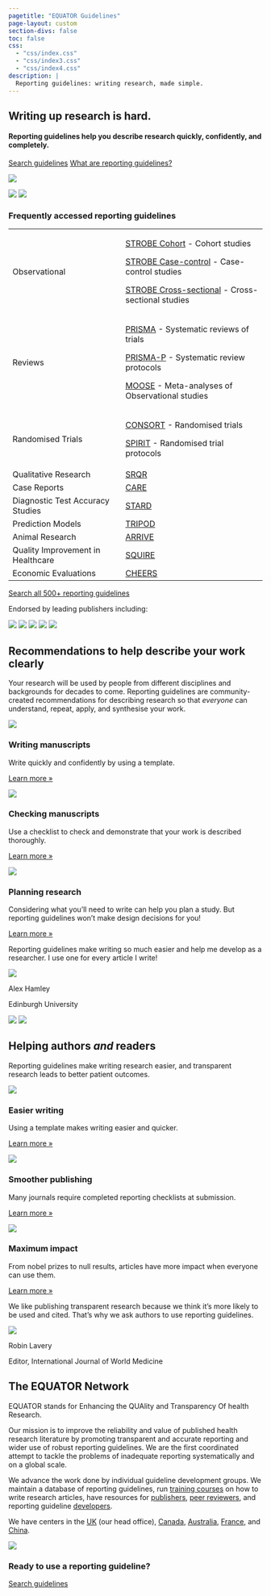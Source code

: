 ```yaml
---
pagetitle: "EQUATOR Guidelines"
page-layout: custom
section-divs: false
toc: false
css:
  - "css/index.css"
  - "css/index3.css"
  - "css/index4.css"
description: | 
  Reporting guidelines: writing research, made simple.
---
```


::: {.quarto-title-block}
::: {.quarto-title-banner-normal-margin}
::: {.content-block}

::: {.hero-title-block}
::: {.grid}
::: {.g-col-lg-7 .g-col-md-6 .g-col-12 .hero-content-left}
# Writing up research is hard.

#### Reporting guidelines help you describe research quickly, confidently, and completely.

<!-- #ASK: Pastel comments ended up with: Write complete articles with confidence using reporting guidelines created by the research community. I don't love this. Articles is repeated unecessarily. Don't love word complete. Why would ever write half an article? -->

::: {.hero-buttons}
[Search guidelines](){.btn-action-primary .btn-action .btn-primary .btn .btn-lg .margin-right-1 role="button" .search-shortcut}
[What are reporting guidelines?](#sec-what-are-rgs){.btn-action-secondary .btn-secondary .btn-action .btn .btn-lg role="button"}
::: 
<!-- hero-buttons -->
:::
<!-- /g-col -->

::: {.g-col-lg-5 .g-col-md-6 .g-col-12}
::: {.hero-image-side} 
![](assets/images/documents2.png)
:::
<!-- hero-image -->
:::
<!-- g-col -->
:::
<!-- grid -->
:::
<!-- / hero-title-block -->
:::
:::
:::

::: {.radial-background .hero-banner .table-block}
<img src="assets/images/radial1.svg" class="radial1 img-fluid">
<img src="assets/images/radial2.svg" class="radial2 img-fluid">

::: {.content-block}

::: {.card}

### Frequently accessed reporting guidelines

+-----------------------------------------------------------------------+----------------------------------------------------------------------------------------+
|Observational                                                          |[STROBE Cohort](guidelines/strobe-cohort) - Cohort studies                              |
|                                                                       |                                                                                        |
|                                                                       |[STROBE Case-control](guidelines/strobe-case-control) - Case-control studies            |
|                                                                       |                                                                                        |
|                                                                       |[STROBE Cross-sectional](guidelines/strobe-cross-sectional) - Cross-sectional studies   |
+-----------------------------------------------------------------------+----------------------------------------------------------------------------------------+
|Reviews                                                                |[PRISMA](guidelines/prisma) - Systematic reviews of trials                              |
|                                                                       |                                                                                        |
|                                                                       |[PRISMA-P](guidelines/prisma-p) - Systematic review protocols                           |
|                                                                       |                                                                                        |
|                                                                       |[MOOSE](guidelines/moose) - Meta-analyses of Observational studies                      |
+-----------------------------------------------------------------------+----------------------------------------------------------------------------------------+
|Randomised Trials                                                      |[CONSORT](guidelines/consort) - Randomised trials                                       |
|                                                                       |                                                                                        |
|                                                                       |[SPIRIT](guidelines/spirit) - Randomised trial protocols                                |
+-----------------------------------------------------------------------+----------------------------------------------------------------------------------------+
|Qualitative Research                                                   |[SRQR](guidelines/srqr)                                                                 |
+-----------------------------------------------------------------------+----------------------------------------------------------------------------------------+
|Case Reports                                                           |[CARE](guidelines/care)                                                                 |
+-----------------------------------------------------------------------+----------------------------------------------------------------------------------------+
|Diagnostic Test Accuracy Studies                                       |[STARD](guideline/stard)                                                                |
+-----------------------------------------------------------------------+----------------------------------------------------------------------------------------+
|Prediction Models                                                      |[TRIPOD](guideline/tripod)                                                              |
+-----------------------------------------------------------------------+----------------------------------------------------------------------------------------+
|Animal Research                                                        |[ARRIVE](guideline/arrive)                                                              |
+-----------------------------------------------------------------------+----------------------------------------------------------------------------------------+
|Quality Improvement in Healthcare                                      |[SQUIRE](guideline/squire)                                                              |
+-----------------------------------------------------------------------+----------------------------------------------------------------------------------------+
|Economic Evaluations                                                   |[CHEERS](guidelines/cheers)                                                             |
+-----------------------------------------------------------------------+----------------------------------------------------------------------------------------+

[Search all 500+ reporting guidelines](.){.btn-action-secondary .btn-secondary .btn-action .btn .btn-lg role="button"} 
:::
<!-- card -->

::: {.logos}

[Endorsed by leading publishers including:]{.small}

![](assets/logos/nature.png)
![](assets/logos/wiley.png)
![](assets/logos/elsevier.png)
![](assets/logos/bmj.png)
![](assets/logos/bmc.svg)
::: 
<!--/content-block-->
:::
<!-- content block -->
:::
<!-- alt background -->

::: {.content-block .center}

## Recommendations to help describe your work clearly{#sec-what-are-rgs}

:::{.lead}
Your research will be used by people from different disciplines and backgrounds for decades to come. Reporting guidelines are community-created recommendations for describing research so that _everyone_ can understand, repeat, apply, and synthesise your work.
<!-- Reporting guidelines don't advise how to _do_ research, but how to describe it completely so it can be used by everyone. They can be used throughout your research journey: -->
::: 
<!--end lead--> 
::: {.features}

::: {.feature}
![](assets/images/bubblecons/bubblecons_work_from_home_workspace-40-icon-line-colour.svg){.feature-icon}

### Writing manuscripts
Write quickly and confidently by using a template.

::: {.learn-more}
[Learn more »]()
:::
:::

::: {.feature}
![](assets/images/bubblecons/bubblecons_notes_clip-task-2-icon-line-colour.svg){.feature-icon}

### Checking manuscripts
Use a checklist to check and demonstrate that your work is described thoroughly.

::: {.learn-more} 
[Learn more »]()
:::
:::

::: {.feature}
![](assets/images/bubblecons/bubblecons_notes_pencil-24-icon-line-colour.svg){.feature-icon}

### Planning research
Considering what you'll need to write can help you plan a study. But reporting guidelines won't make design decisions for you!
<!--#ASK seems strange to include this when I've just said they dont tell you what to do!-->

::: {.learn-more}
[Learn more »]()
:::
:::

:::{.quote .card}
::: {.quote-text-normal}
Reporting guidelines make writing so much easier and help me develop as a researcher. I use one for every article I write!
:::
::: {.quote-who}
<img src="assets/images/testimonial-1.webp">

::: {.name} 
[Alex Hamley]{.text-small .bold} 

[Edinburgh University]{.attribution-organisation .text-small .text-muted} 
:::
:::
::: 
<!-- /quote -->

:::
:::
<!--/content-block-->

::: {.radial-background}
<img src="assets/images/radial1.svg" class="radial1">
<img src="assets/images/radial2.svg" class="radial2"> 

::: {.content-block .center}

## Helping authors _and_ readers

:::{.lead}
Reporting guidelines make writing research easier, and transparent research leads to better patient outcomes.
<!-- #ASK: It is not just about patient outcomes. Should we also mention more usable research results? -->
:::

::: {.grid}

::: {.g-col-md-4 .g-col-12 .card}
![](assets/images/bubblecons/bubblecons_files_folders_page-90-icon-line-colour.svg){.feature-icon}

### Easier writing
Using a template makes writing easier and quicker. 

::: {.learn-more}
[Learn more »]()
:::
:::

::: {.g-col-md-4 .g-col-12 .card}
![](assets/images/bubblecons/bubblecons_files_folders_favourite-74-icon-line-colour.svg){.feature-icon}

### Smoother publishing
Many journals require completed reporting checklists at submission.

::: {.learn-more}
[Learn more »]()
:::
:::

::: {.g-col-md-4 .g-col-12 .card}
![](assets/images/bubblecons/bubblecons_awards_3_awrad-6-icon-line-colour.svg){.feature-icon}

### Maximum impact

From nobel prizes to null results, articles have more impact when everyone can use them.

::: {.learn-more}
[Learn more »]()
:::
:::

::: 

:::{.quote .card}
:::{.quote-text-normal}
We like publishing transparent research because we think it's more likely to be used and cited. That's why we ask authors to use reporting guidelines.
:::

::: {.quote-who}
<img src="assets/images/testimonial_2.webp">

::: {.name}
[Robin Lavery]{.text-small .bold}

[Editor, International Journal of World Medicine]{.text-small}
:::
:::
:::
<!-- quote -->
<!--/features -->

:::
<!-- /content-block -->
:::
<!-- /alt-background -->

::: {.about-equator}
::: {.content-block}

## The EQUATOR Network

::: {.grid}

::: {.g-col-md-8 .g-col-12}
EQUATOR stands for Enhancing the QUAlity and Transparency Of health Research. 

Our mission is to improve the reliability and value of published health research literature by promoting transparent and accurate reporting and wider use of robust reporting guidelines. We are the first coordinated attempt to tackle the problems of inadequate reporting systematically and on a global scale.

We advance the work done by individual guideline development groups. We maintain a database of reporting guidelines, run [training courses](https://www.equator-network.org/category/events/upcoming-events/) on how to write research articles, have resources for [publishers](https://www.equator-network.org/toolkits/using-guidelines-in-journals/), [peer reviewers](https://www.equator-network.org/toolkits/peer-reviewing-research/), and reporting guideline [developers](https://www.equator-network.org/toolkits/developing-a-reporting-guideline/).  

We have centers in the [UK](https://www.equator-network.org/about-us/uk-equator-centre/) (our head office), [Canada](https://www.equator-network.org/about-us/canadian-equator-centre/), [Australia](https://www.equator-network.org/about-us/australasian-equator-centre/), [France](https://www.equator-network.org/about-us/french-equator-centre/), and [China](http://www.equator-chinese.org/pages/en/index/index.html). 
:::

::: {.g-col-md-4 .g-col-12}

![](assets/EQUATOR-first-international-working-meeting-Oxford-May-2006)
<!-- Replace with something modern that will make people think EQUATOR is current-->
:::

:::
<!-- /grid -->

:::
:::

::: {.alt-background}
::: {.get-started}
::: {.content-block}

### Ready to use a reporting guideline?

[Search guidelines](){.btn-action-primary .btn-action .btn-primary .btn .btn-lg .margin-right-1 role="button" .search-shortcut}

:::
:::
:::